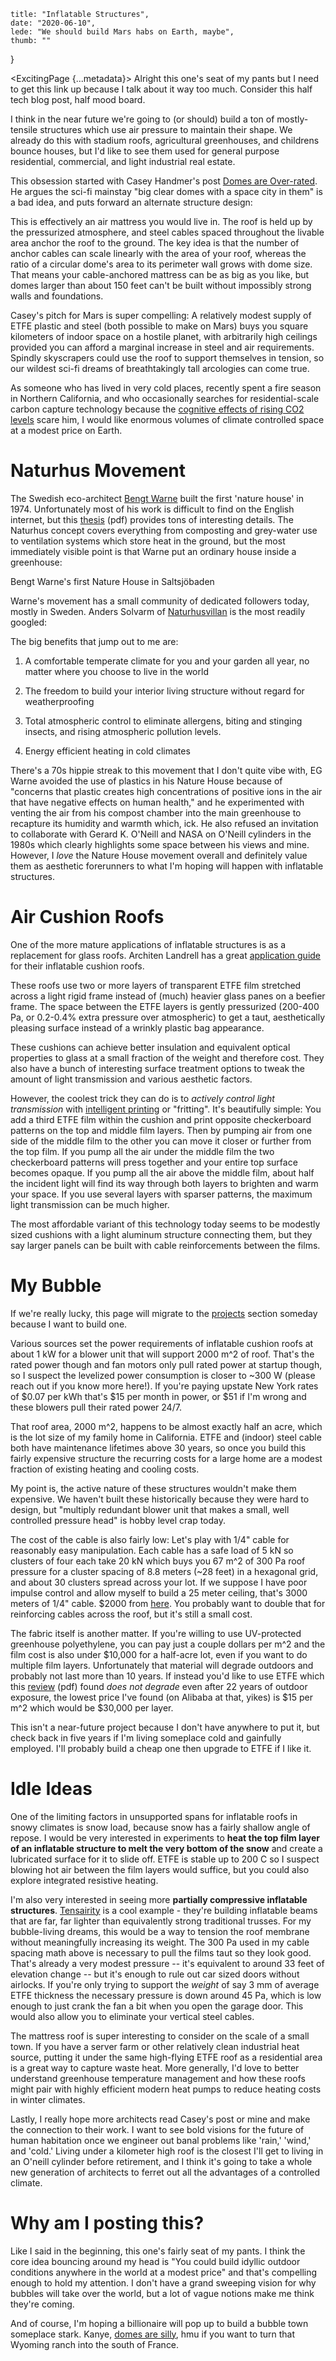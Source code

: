     title: "Inflatable Structures",
    date: "2020-06-10",
    lede: "We should build Mars habs on Earth, maybe",
    thumb: ""
}



<ExcitingPage {...metadata}>
Alright this one's seat of my pants but I need to get this link up because I talk about it way too much. Consider this half tech blog post, half mood board.

I think in the near future we're going to (or should) build a ton of mostly-tensile structures which use air pressure to maintain their shape. We already do this with stadium roofs, agricultural greenhouses, and childrens bounce houses, but I'd like to see them used for general purpose residential, commercial, and light industrial real estate.

This obsession started with Casey Handmer's post [Domes are Over-rated](https://caseyhandmer.wordpress.com/2019/11/28/domes-are-very-over-rated/). He argues the sci-fi mainstay "big clear domes with a space city in them" is a bad idea, and puts forward an alternate structure design:

<Im src="casey-mattress.png" cap="Casey Handmer's depiction of a pressure lofted mattress roof on Mars"/>

This is effectively an air mattress you would live in. The roof is held up by the pressurized atmosphere, and steel cables spaced throughout the livable area anchor the roof to the ground. The key idea is that the number of anchor cables can scale linearly with the area of your roof, whereas the ratio of a circular dome's area to its perimeter wall grows with dome size. That means your cable-anchored mattress can be as big as you like, but domes larger than about 150 feet can't be built without impossibly strong walls and foundations.

Casey's pitch for Mars is super compelling: A relatively modest supply of ETFE plastic and steel (both possible to make on Mars) buys you square kilometers of indoor space on a hostile planet, with arbitrarily high ceilings provided you can afford a marginal increase in steel and air requirements. Spindly skyscrapers could use the roof to support themselves in tension, so our wildest sci-fi dreams of breathtakingly tall arcologies can come true.

As someone who has lived in very cold places, recently spent a fire season in Northern California, and who occasionally searches for residential-scale carbon capture technology because the [cognitive effects of rising CO2 levels](https://www.ncbi.nlm.nih.gov/pmc/articles/PMC4892924/) scare him, I would like enormous volumes of climate controlled space at a modest price on Earth.

# Naturhus Movement

The Swedish eco-architect [Bengt Warne](https://web.archive.org/web/20200222200559/http://bengtwarne.malwa.nu/natureH.html) built the first 'nature house' in 1974. Unfortunately most of his work is difficult to find on the English internet, but this [thesis](https://webthesis.biblio.polito.it/6763/1/tesi.pdf) (pdf) provides tons of interesting details. The Naturhus concept covers everything from composting and grey-water use to ventilation systems which store heat in the ground, but the most immediately visible point is that Warne put an ordinary house inside a greenhouse:

<Im src="bengte_warne_nature_house.jpg"/>

Bengt Warne's first Nature House in Saltsjöbaden

Warne's movement has a small community of dedicated followers today, mostly in Sweden. Anders Solvarm of [Naturhusvillan](https://www.naturhusvillan.com/) is the most readily googled:

<ImSet>
<Im src="nature_house_night.jpg" cap="Night view of Anders Solvarm's nature house. Photo credit @chaysedacoda on Instagram, via Metro.style"/>
<Im src="nature_house_roof.jpg" cap="Interior view of Anders Solvarm's nature house, on the roof deck. Photo credit @im_hjerte on Instagram, via Metro.style"/>
</ImSet>
The big benefits that jump out to me are:

1) A comfortable temperate climate for you and your garden all year, no matter where you choose to live in the world

2) The freedom to build your interior living structure without regard for weatherproofing

3) Total atmospheric control to eliminate allergens, biting and stinging insects, and rising atmospheric pollution levels.

4) Energy efficient heating in cold climates

There's a 70s hippie streak to this movement that I don't quite vibe with, EG Warne avoided the use of plastics in his Nature House because of "concerns that plastic creates high concentrations of positive ions in the air that have negative effects on human health," and he experimented with venting the air from his compost chamber into the main greenhouse to recapture its humidity and warmth which, ick. He also refused an invitation to collaborate with Gerard K. O'Neill and NASA on O'Neill cylinders in the 1980s which clearly highlights some space between his views and mine. However, I _love_ the Nature House movement overall and definitely value them as aesthetic forerunners to what I'm hoping will happen with inflatable structures.

# Air Cushion Roofs

One of the more mature applications of inflatable structures is as a replacement for glass roofs. Architen Landrell has a great [application guide](https://www.architen.com/articles/etfe-foil-a-guide-to-design/) for their inflatable cushion roofs.

<Im src="etfe_cushion_roof.jpg" cap="A fairly typical inflatable cushion roof. You mostly see long gutter types like this, or a grid of smaller cushions with aspect ratio closer to 1."/>

These roofs use two or more layers of transparent ETFE film stretched across a light rigid frame instead of (much) heavier glass panes on a beefier frame. The space between the ETFE layers is gently pressurized (200-400 Pa, or 0.2-0.4% extra pressure over atmospheric) to get a taut, aesthetically pleasing surface instead of a wrinkly plastic bag appearance.

These cushions can achieve better insulation and equivalent optical properties to glass at a small fraction of the weight and therefore cost. They also have a bunch of interesting surface treatment options to tweak the amount of light transmission and various aesthetic factors.

However, the coolest trick they can do is to _actively control light transmission_ with [intelligent printing](https://www.architen.com/products/intelligent-printing/) or "fritting". It's beautifully simple: You add a third ETFE film within the cushion and print opposite checkerboard patterns on the top and middle film layers. Then by pumping air from one side of the middle film to the other you can move it closer or further from the top film. If you pump all the air under the middle film the two checkerboard patterns will press together and your entire top surface becomes opaque. If you pump all the air above the middle film, about half the incident light will find its way through both layers to brighten and warm your space. If you use several layers with sparser patterns, the maximum light transmission can be much higher.

<Im src="etfe_fritting.jpg" cap="An example of active fritting from Architen Landrell's portfolio https://www.architen.com/projects/lancaster-university-iss-building/"/>

The most affordable variant of this technology today seems to be modestly sized cushions with a light aluminum structure connecting them, but they say larger panels can be built with cable reinforcements between the films.

# My Bubble

If we're really lucky, this page will migrate to the [projects](nickparker.co/projects) section someday because I want to build one.

Various sources set the power requirements of inflatable cushion roofs at about 1 kW for a blower unit that will support 2000 m^2 of roof. That's the rated power though and fan motors only pull rated power at startup though, so I suspect the levelized power consumption is closer to ~300 W (please reach out if you know more here!). If you're paying upstate New York rates of $0.07 per kWh that's $15 per month in power, or $51 if I'm wrong and these blowers pull their rated power 24/7.

That roof area, 2000 m^2, happens to be almost exactly half an acre, which is the lot size of my family home in California. ETFE and (indoor) steel cable both have maintenance lifetimes above 30 years, so once you build this fairly expensive structure the recurring costs for a large home are a modest fraction of existing heating and cooling costs.

My point is, the active nature of these structures wouldn't make them expensive. We haven't built these historically because they were hard to design, but "multiply redundant blower unit that makes a small, well controlled pressure head" is hobby level crap today.

The cost of the cable is also fairly low: Let's play with 1/4" cable for reasonably easy manipulation. Each cable has a safe load of 5 kN so clusters of four each take 20 kN which buys you 67 m^2 of 300 Pa roof pressure for a cluster spacing of 8.8 meters (~28 feet) in a hexagonal grid, and about 30 clusters spread across your lot. If we suppose I have poor impulse control and allow myself to build a 25 meter ceiling, that's 3000 meters of 1/4" cable. $2000 from [here](https://www.thesteelsupplyco.com/wire-rope-bulk). You probably want to double that for reinforcing cables across the roof, but it's still a small cost.

The fabric itself is another matter. If you're willing to use UV-protected greenhouse polyethylene, you can pay just a couple dollars per m^2 and the film cost is also under $10,000 for a half-acre lot, even if you want to do multiple film layers. Unfortunately that material will degrade outdoors and probably not last more than 10 years. If instead you'd like to use ETFE which this [review](https://www.irbnet.de/daten/iconda/CIB22466.pdf) (pdf) found _does not degrade_ even after 22 years of outdoor exposure, the lowest price I've found (on Alibaba at that, yikes) is $15 per m^2 which would be $30,000 per layer.

This isn't a near-future project because I don't have anywhere to put it, but check back in five years if I'm living someplace cold and gainfully employed. I'll probably build a cheap one then upgrade to ETFE if I like it.


# Idle Ideas

One of the limiting factors in unsupported spans for inflatable roofs in snowy climates is snow load, because snow has a fairly shallow angle of repose. I would be very interested in experiments to **heat the top film layer of an inflatable structure to melt the very bottom of the snow** and create a lubricated surface for it to slide off. ETFE is stable up to 200 C so I suspect blowing hot air between the film layers would suffice, but you could also explore integrated resistive heating.

I'm also very interested in seeing more **partially compressive inflatable structures**. [Tensairity](https://www.tensairitysolutions.com/) is a cool example - they're building inflatable beams that are far, far lighter than equivalently strong traditional trusses. For my bubble-living dreams, this would be a way to tension the roof membrane without meaningfully increasing its weight. The 300 Pa used in my cable spacing math above is necessary to pull the films taut so they look good. That's already a very modest pressure -- it's equivalent to around 33 feet of elevation change -- but it's enough to rule out car sized doors without airlocks. If you're only trying to support the _weight_ of say 3 mm of average ETFE thickness the necessary pressure is down around 45 Pa, which is low enough to just crank the fan a bit when you open the garage door. This would also allow you to eliminate your vertical steel cables.

<Im src="tensairity.jpg" cap="A Tensairity beam supporting a bridge. Image via Tensairity"/>

The mattress roof is super interesting to consider on the scale of a small town. If you have a server farm or other relatively clean industrial heat source, putting it under the same high-flying ETFE roof as a residential area is a great way to capture waste heat. More generally, I'd love to better understand greenhouse temperature management and how these roofs might pair with highly efficient modern heat pumps to reduce heating costs in winter climates.

Lastly, I really hope more architects read Casey's post or mine and make the connection to their work. I want to see bold visions for the future of human habitation once we engineer out banal problems like 'rain,' 'wind,' and 'cold.' Living under a kilometer high roof is the closest I'll get to living in an O'neill cylinder before retirement, and I think it's going to take a whole new generation of architects to ferret out all the advantages of a controlled climate.

# Why am I posting this?

Like I said in the beginning, this one's fairly seat of my pants. I think the core idea bouncing around my head is "You could build idyllic outdoor conditions anywhere in the world at a modest price" and that's compelling enough to hold my attention. I don't have a grand sweeping vision for why bubbles will take over the world, but a lot of vague notions make me think they're coming.

And of course, I'm hoping a billionaire will pop up to build a bubble town someplace stark. Kanye, [domes are silly](https://www.gq.com/story/inside-kanye-west-vision-for-the-future-cover-may-2020), hmu if you want to turn that Wyoming ranch into the south of France.

</ExcitingPage>